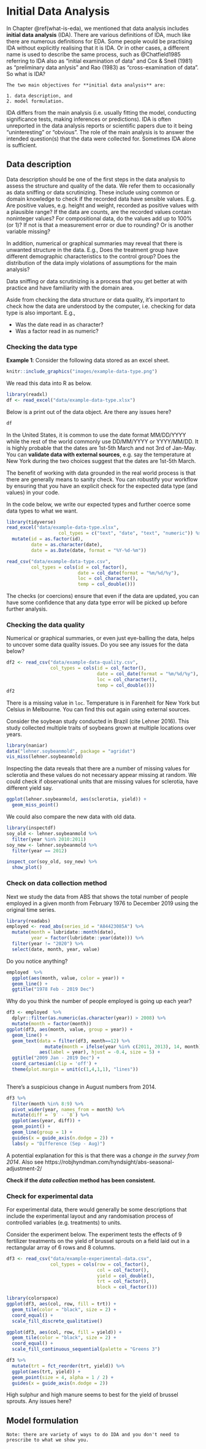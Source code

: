 # Initial Data Analysis

In Chapter \@ref(what-is-eda), we mentioned that data analysis includes **initial data analysis** (IDA). There are various definitions of IDA, much like there are numerous definitions for EDA. Some people would be practising IDA without explicitly realising that it is
IDA. Or in other cases, a different name is used to describe the same
process, such as @Chatfield1985 referring to IDA also as "initial
examination of data" and Cox & Snell (1981) as "preliminary data
anlysis" and Rao (1983) as "cross-examination of data". So what is IDA?


```block
The two main objectives for **initial data analysis** are:

1. data description, and
2. model formulation.
```




IDA differs from the main analysis (i.e. usually fitting the
model, conducting significance tests, making inferences or
predictions).
IDA is often unreported in the data analysis reports or
scientific papers due to it being "uninteresting" or "obvious".
The role of the main analysis is to answer the intended
question(s) that the data were collected for.
Sometimes IDA alone is sufficient.

## Data description


Data description should be one of the first steps in the data
analysis to assess the structure and quality of the data. We refer them to occasionally as data sniffing or data scrutinizing. These include using common or domain knowledge to check if the recorded data have sensible values. E.g. Are positive values, e.g. height and weight, recorded as
positive values with a plausible range? If the data are counts, are the recorded values contain noninteger values? For compositional data, do the values add up to 100% (or 1)? If not is that a measurement error or due to rounding? Or is another variable missing?


In addition, numerical or graphical summaries may reveal that
there is unwanted structure in the data. E.g., Does the treatment group have different demographic characteristics to the control group? Does the distribution of the data imply violations of assumptions for the main analysis?

Data sniffing or data scrutinizing is a process that you get better
at with practice and have familiarity with the domain area.

Aside from checking the data structure or data quality, it's
important to check how the data are understood by the
computer, i.e. checking for data type is also important. E.g.,

* Was the date read in as character?
* Was a factor read in as numeric?

### Checking the data type

::: eg 

**Example 1**: Consider the following data stored as an excel sheet.

```r
knitr::include_graphics("images/example-data-type.png")
```

We read this data into R as below.
```r
library(readxl)
df <- read_excel("data/example-data-type.xlsx")
```
Below is a print out of the data object. Are there any issues here?
```r
df
```
:::

In the United States, it is common to use the date format MM/DD/YYYY while the rest of the world commonly use DD/MM/YYYY or YYYY/MM/DD. It is highly probable that the dates are 1st-5th March and not 3rd of Jan-May. You can **validate data with external sources**, e.g. say the temperature at New York during the two choices suggest that the dates are 1st-5th March. 

The benefit of working with data grounded in the real world process is that there are generally means to sanity check. You can robustify your workflow by ensuring that you have an explicit check for the expected data type (and values) in your code. 

In the code below, we write our expected types and further coerce some data types to what we want. 

```r
library(tidyverse)
read_excel("data/example-data-type.xlsx", 
                   col_types = c("text", "date", "text", "numeric")) %>%
  mutate(id = as.factor(id),
         date = as.character(date),
         date = as.Date(date, format = "%Y-%d-%m"))
```

```r
read_csv("data/example-data-type.csv",
         col_types = cols(id = col_factor(),
                          date = col_date(format = "%m/%d/%y"),
                          loc = col_character(),
                          temp = col_double()))
```



The checks (or coercions) ensure that even if the data are updated, you can have some confidence that any data type error will be picked up before further analysis. 


### Checking the data quality

Numerical or graphical summaries, or even just eye-balling the data, helps to uncover some data quality issues. Do you see any issues for the data below?

```r
df2 <- read_csv("data/example-data-quality.csv",
                col_types = cols(id = col_factor(),
                                 date = col_date(format = "%m/%d/%y"),
                                 loc = col_character(),
                                 temp = col_double()))
df2
```

There is a missing value in `loc`. Temperature is in Farenheit for New York but Celsius in Melbourne. You can find this out again using external sources. 

::: case

Consider the soybean study conducted in Brazil (cite Lehner 2016). This study collected multiple traits of soybeans grown at multiple locations over years. 

:::

```r
library(naniar)
data("lehner.soybeanmold", package = "agridat")
vis_miss(lehner.soybeanmold)
```



Inspecting the data reveals that there are a number of missing values for sclerotia and these values do not necessary appear missing at random. We could check if observational units that are missing values for sclerotia, have different yield say. 

```r

ggplot(lehner.soybeanmold, aes(sclerotia, yield)) +
  geom_miss_point()
```

We could also compare the new data with old data. 

```r
library(inspectdf)
soy_old <- lehner.soybeanmold %>%
  filter(year %in% 2010:2011)
soy_new <- lehner.soybeanmold %>%
  filter(year == 2012)

inspect_cor(soy_old, soy_new) %>%
  show_plot()
```

### Check on data collection method 


Next we study the data from ABS that shows the total number of people employed in a given month from February 1976 to December 2019 using the original time series.

```r
library(readabs)
employed <- read_abs(series_id = "A84423085A") %>% 
  mutate(month = lubridate::month(date),
         year = factor(lubridate::year(date))) %>% 
  filter(year != "2020") %>% 
  select(date, month, year, value) 
```

Do you notice anything?

```r
employed  %>% 
  ggplot(aes(month, value, color = year)) + 
  geom_line() + 
  ggtitle("1978 Feb - 2019 Dec") 
```

Why do you think the number of people employed is going up each year?

```r
df3 <- employed  %>% 
  dplyr::filter(as.numeric(as.character(year)) > 2008) %>% 
  mutate(month = factor(month)) 
ggplot(df3, aes(month, value, group = year)) + 
  geom_line() + 
  geom_text(data = filter(df3, month==12) %>% 
              mutate(month = ifelse(year %in% c(2011, 2013), 14, month)), 
            aes(label = year), hjust = -0.4, size = 5) +
  ggtitle("2009 Jan - 2019 Dec") +
  coord_cartesian(clip = 'off') + 
  theme(plot.margin = unit(c(1,4,1,1), "lines")) 
  
```


There's a suspicious change in August numbers from 2014.

```r
df3 %>% 
  filter(month %in% 8:9) %>% 
  pivot_wider(year, names_from = month) %>% 
  mutate(diff = `9` - `8`) %>% 
  ggplot(aes(year, diff)) + 
  geom_point() + 
  geom_line(group = 1) +
  guides(x = guide_axis(n.dodge = 2)) + 
  labs(y = "Difference (Sep - Aug)")
```

A potential explanation for this is that there was a _change in the survey from 2014_. Also see https://robjhyndman.com/hyndsight/abs-seasonal-adjustment-2/

**Check if the _data collection_ method has been consistent.**

### Check for experimental data

For experimental data, there would generally be some descriptions that include the experimental layout and any randomisation process of controlled variables (e.g. treatments) to units. 

Consider the experiment below. The experiment tests the effects of 9 fertilizer treatments on the yield of brussel sprouts on a field laid out in a rectangular array of 6 rows and 8 columns.  

```r
df3 <- read_csv("data/example-experimental-data.csv", 
                col_types = cols(row = col_factor(),
                                 col = col_factor(),
                                 yield = col_double(),
                                 trt = col_factor(),
                                 block = col_factor()))
```

```r
library(colorspace)
ggplot(df3, aes(col, row, fill = trt)) + 
  geom_tile(color = "black", size = 2) + 
  coord_equal() +
  scale_fill_discrete_qualitative()

ggplot(df3, aes(col, row, fill = yield)) + 
  geom_tile(color = "black", size = 2) + 
  coord_equal() +
  scale_fill_continuous_sequential(palette = "Greens 3")
```

```r
df3 %>% 
  mutate(trt = fct_reorder(trt, yield)) %>% 
  ggplot(aes(trt, yield)) + 
  geom_point(size = 4, alpha = 1 / 2) + 
  guides(x = guide_axis(n.dodge = 2))
```

High sulphur and high manure seems to best for the yield of brussel sprouts. Any issues here? 


## Model formulation

```block
Note: there are variety of ways to do IDA and you don't need to prescribe to what we show you.
```
